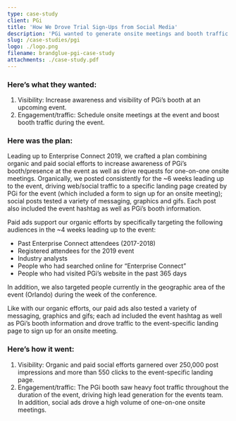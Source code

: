 ```yaml
---
type: case-study
client: PGi
title: 'How We Drove Trial Sign-Ups from Social Media'
description: 'PGi wanted to generate onsite meetings and booth traffic at a key yearly event. They came to the BrandGlue team for strategy and execution on an organic and paid event social campaign.'
slug: /case-studies/pgi
logo: ./logo.png
filename: brandglue-pgi-case-study
attachments: ./case-study.pdf
---
```


### Here’s what they wanted:

1. Visibility: Increase awareness and visibility of PGi’s booth at an upcoming event.
2. Engagement/traffic: Schedule onsite meetings at the event and boost booth traffic during the event.

### Here was the plan:

Leading up to Enterprise Connect 2019, we crafted a plan combining organic and paid social efforts to increase awareness of PGi’s booth/presence at the event as well as drive requests for one-on-one onsite meetings. Organically, we posted consistently for the ~6 weeks leading up to the event, driving web/social traffic to a specific landing page created by PGi for the event (which included a form to sign up for an onsite meeting); social posts tested a variety of messaging, graphics and gifs. Each post also included the event hashtag as well as PGi’s booth information.

Paid ads support our organic efforts by specifically targeting the following audiences in the ~4 weeks leading up to the event:

- Past Enterprise Connect attendees (2017-2018)
- Registered attendees for the 2019 event
- Industry analysts
- People who had searched online for “Enterprise Connect”
- People who had visited PGi’s website in the past 365 days

In addition, we also targeted people currently in the geographic area of the event (Orlando) during the week of the conference.

Like with our organic efforts, our paid ads also tested a variety of messaging, graphics and gifs; each ad included the event hashtag as well as PGi’s booth information and drove traffic to the event-specific landing page to sign up for an onsite meeting.

### Here’s how it went:

1. Visibility: Organic and paid social efforts garnered over 250,000 post impressions and more than 550 clicks to the event-specific landing page.
2. Engagement/traffic: The PGi booth saw heavy foot traffic throughout the duration of the event, driving high lead generation for the events team. In addition, social ads drove a high volume of one-on-one onsite meetings.
